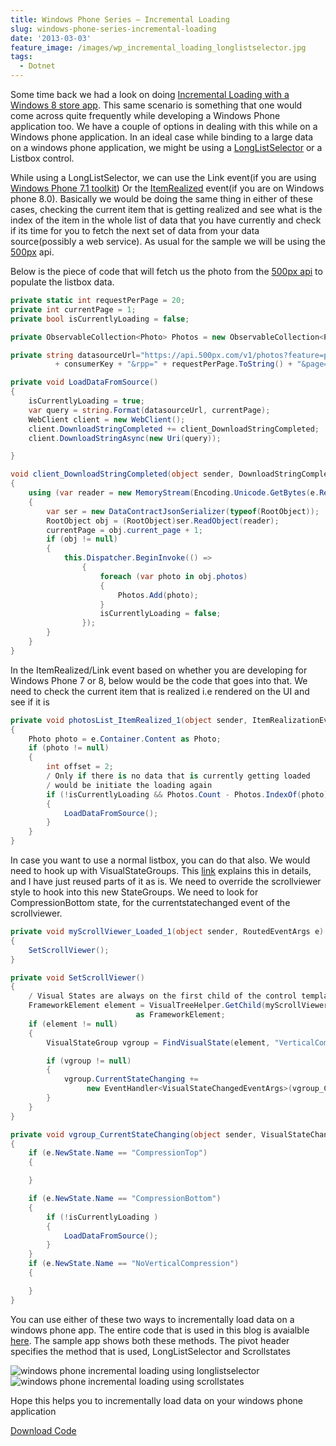 ```yaml
---
title: Windows Phone Series – Incremental Loading
slug: windows-phone-series-incremental-loading
date: '2013-03-03'
feature_image: /images/wp_incremental_loading_longlistselector.jpg
tags:
  - Dotnet
---
```

Some time back we had a look on doing [Incremental Loading with a Windows 8 store app](http://rahulpnath.wordpress.com/2012/10/28/windows-8-series-incremental-loading/). This same scenario is something that one would come across quite frequently while developing a Windows Phone application too. We have a couple of options in dealing with this while on a Windows phone application. In an ideal case while binding to a large data on a windows phone application, we might be using a [LongListSelector](http://msdn.microsoft.com/en-US/library/windowsphone/develop/microsoft.phone.controls.longlistselector\(v=vs.105\).aspx) or a Listbox control.

While using a LongListSelector, we can use the Link event(if you are using [Windows Phone 7.1 toolkit](http://phone.codeplex.com/)) Or the [ItemRealized](http://msdn.microsoft.com/en-US/library/windowsphone/develop/microsoft.phone.controls.longlistselector.itemrealized\(v=vs.105\).aspx) event(if you are on Windows phone 8.0). Basically we would be doing the same thing in either of these cases, checking the current item that is getting realized and see what is the index of the item in the whole list of data that you have currently and check if its time for you to fetch the next set of data from your data source(possibly a web service). As usual for the sample we will be using the [500px](http://500px.com/popular) api.

Below is the piece of code that will fetch us the photo from the [500px api](http://developers.500px.com/) to populate the listbox data.

```csharp
private static int requestPerPage = 20;
private int currentPage = 1;
private bool isCurrentlyLoading = false;

private ObservableCollection<Photo> Photos = new ObservableCollection<Photo>();

private string datasourceUrl="https://api.500px.com/v1/photos?feature=popular&consumer_key="
          + consumerKey + "&rpp=" + requestPerPage.ToString() + "&page={0}";

private void LoadDataFromSource()
{
    isCurrentlyLoading = true;
    var query = string.Format(datasourceUrl, currentPage);
    WebClient client = new WebClient();
    client.DownloadStringCompleted += client_DownloadStringCompleted;
    client.DownloadStringAsync(new Uri(query));

}

void client_DownloadStringCompleted(object sender, DownloadStringCompletedEventArgs e)
{
    using (var reader = new MemoryStream(Encoding.Unicode.GetBytes(e.Result)))
    {
        var ser = new DataContractJsonSerializer(typeof(RootObject));
        RootObject obj = (RootObject)ser.ReadObject(reader);
        currentPage = obj.current_page + 1;
        if (obj != null)
        {
            this.Dispatcher.BeginInvoke(() =>
                {
                    foreach (var photo in obj.photos)
                    {
                        Photos.Add(photo);
                    }
                    isCurrentlyLoading = false;
                });
        }
    }
}

```

In the ItemRealized/Link event based on whether you are developing for Windows Phone 7 or 8, below would be the code that goes into that. We need to check the current item that is realized i.e rendered on the UI and see if it is

```csharp
private void photosList_ItemRealized_1(object sender, ItemRealizationEventArgs e)
{
    Photo photo = e.Container.Content as Photo;
    if (photo != null)
    {
        int offset = 2;
        / Only if there is no data that is currently getting loaded
        / would be initiate the loading again
        if (!isCurrentlyLoading && Photos.Count - Photos.IndexOf(photo) <= offset)
        {
            LoadDataFromSource();
        }
    }
}

```

In case you want to use a normal listbox, you can do that also. We would need to hook up with VisualStateGroups. This [link](http://blogs.msdn.com/b/slmperf/archive/2011/06/30/windows-phone-mango-change-listbox-how-to-detect-compression-end-of-scroll-states.aspx) explains this in details, and I have just reused parts of it as is. We need to override the scrollviewer style to hook into this new StateGroups. We need to look for CompressionBottom state, for the currentstatechanged event of the scrollviewer.

```csharp
private void myScrollViewer_Loaded_1(object sender, RoutedEventArgs e)
{
    SetScrollViewer();
}

private void SetScrollViewer()
{
    / Visual States are always on the first child of the control template
    FrameworkElement element = VisualTreeHelper.GetChild(myScrollViewer, 0)
                            as FrameworkElement;
    if (element != null)
    {
        VisualStateGroup vgroup = FindVisualState(element, "VerticalCompression");

        if (vgroup != null)
        {
            vgroup.CurrentStateChanging +=
                 new EventHandler<VisualStateChangedEventArgs>(vgroup_CurrentStateChanging);
        }
    }
}

private void vgroup_CurrentStateChanging(object sender, VisualStateChangedEventArgs e)
{
    if (e.NewState.Name == "CompressionTop")
    {

    }

    if (e.NewState.Name == "CompressionBottom")
    {
        if (!isCurrentlyLoading )
        {
            LoadDataFromSource();
        }
    }
    if (e.NewState.Name == "NoVerticalCompression")
    {

    }
}

```

You can use either of these two ways to incrementally load data on a windows phone app. The entire code that is used in this blog is avaialble [here](https://github.com/rahulpnath/IncrementalLoadingPhone). The sample app shows both these methods. The pivot header specifies the method that is used, LongListSelector and Scrollstates

![windows phone incremental loading using longlistselector](/images/wp_incremental_loading_longlistselector.jpg)![windows phone incremental loading using scrollstates](/images/wp_incremental_loading_scrollstates.jpg)

Hope this helps you to incrementally load data on your windows phone application

[Download Code](https://github.com/rahulpnath/IncrementalLoadingPhone)
